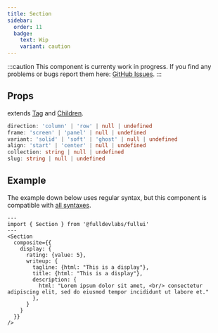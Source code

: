 ```yaml
---
title: Section
sidebar: 
  order: 11
  badge:
    text: Wip
    variant: caution
---
```


:::caution
This component is currenty work in progress.
If you find any problems or bugs report them here: [GitHub Issues](https://full.dev).
:::

## Props
extends [Tag](/components/tag) and [Children](/components/children).
```ts
direction: 'column' | 'row' | null | undefined
frame: 'screen' | 'panel' | null | undefined
variant: 'solid' | 'soft' | 'ghost' | null | undefined
align: 'start' | 'center' | null | undefined
collection: string | null | undefined
slug: string | null | undefined
```

## Example
The example down below uses regular syntax, but this component is compatible with [all syntaxes](/guides/components#syntax).

```astro live
---
import { Section } from '@fulldevlabs/fullui'
---
<Section
  composite={{
    display: {
      rating: {value: 5},
      writeup: {
        tagline: {html: "This is a display"},
        title: {html: "This is a display"},
        description: {
          html: "Lorem ipsum dolor sit amet, <br/> consectetur adipiscing elit, sed do eiusmod tempor incididunt ut labore et."
        },
      }
    }
  }}
/>
```